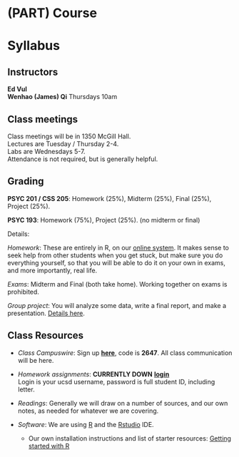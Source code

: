 # (PART) Course {-}

# Syllabus {#course-syllabus  .unnumbered}

## Instructors
**Ed Vul**   
**Wenhao (James) Qi**  Thursdays 10am

## Class meetings

Class meetings will be in 1350 McGill Hall.   
Lectures are Tuesday / Thursday 2-4.  
Labs are Wednesdays 5-7.  
Attendance is not required, but is generally helpful.

## Grading

**PSYC 201 / CSS 205**: Homework (25%), Midterm (25%), Final (25%), Project (25%).

**PSYC 193**: Homework (75%), Project (25%).  (no midterm or final)

Details:
  
*Homework*:  These are entirely in R, on our [online system](hw/).  It makes sense to seek help from other students when you get stuck, but make sure you do everything yourself, so that you will be able to do it on your own in exams, and more importantly, real life. 

*Exams*: Midterm and Final (both take home). Working together on exams is prohibited.

*Group project*: You will analyze some data, write a final report, and make a presentation. [Details here](#course-projects).

## Class Resources

- *Class Campuswire*:  Sign up [**here**](https://campuswire.com/p/G8F0D1572), code is **2647**.  All class communication will be here.

- *Homework assignments*:  **CURRENTLY DOWN** [**login**](http://vulstats.ucsd.edu/hw/)  
Login is your ucsd username, password is full student ID, including letter.

- *Readings*:  Generally we will draw on a number of sources, and our own notes, as needed for whatever we are covering.    
   
- *Software*:  We are using [R](https://www.r-project.org/) and the [Rstudio](https://www.rstudio.com/) IDE.
   - Our own installation instructions and list of starter resources: [Getting started with R](#R-start)    


